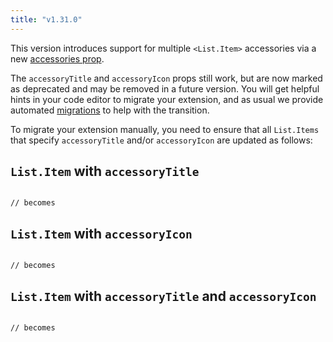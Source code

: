 ```yaml
---
title: "v1.31.0"
---
```


This version introduces support for multiple `<List.Item>` accessories via a new [accessories prop](/api-reference/user-interface/list#list.item.accessory).

The `accessoryTitle` and `accessoryIcon` props still work, but are now marked as deprecated and may be removed in a future version. You will get helpful hints in your code editor to migrate your extension, and as usual we provide automated [migrations](/migration) to help with the transition.

To migrate your extension manually, you need to ensure that all `List.Items` that specify `accessoryTitle` and/or `accessoryIcon` are updated as follows:

## `List.Item` with `accessoryTitle`

```

// becomes

```

## `List.Item` with `accessoryIcon`

```

// becomes

```

## `List.Item` with `accessoryTitle` and `accessoryIcon`

```

// becomes

```